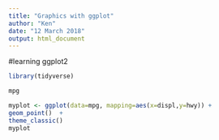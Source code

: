 ```yaml
---
title: "Graphics with ggplot"
author: "Ken"
date: "12 March 2018"
output: html_document
---
```


#learning ggplot2 

```r
library(tidyverse)
```

```r
mpg
```
```r
myplot <- ggplot(data=mpg, mapping=aes(x=displ,y=hwy)) +
geom_point()  + 
theme_classic()
myplot

```